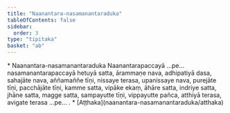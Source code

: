 ```yaml
---
title: "Naanantara-nasamanantaraduka"
tableOfContents: false
sidebar:
  order: 3
type: "tipitaka"
basket: "ab"
---
```



<DynamicBreadcrumb />

<Paragraph type="center">
* Naanantara-nasamanantaraduka
</Paragraph>

<Division number="498">

<Paragraph number="1715">
Naanantarapaccayā …pe…  nasamanantarapaccayā hetuyā satta, ārammaṇe nava, adhipatiyā dasa, sahajāte nava, aññamaññe tīṇi, nissaye terasa, upanissaye nava, purejāte tīṇi, pacchājāte tīṇi, kamme satta, vipāke ekaṃ, āhāre satta, indriye satta, jhāne satta, magge satta, sampayutte tīṇi, vippayutte pañca, atthiyā terasa, avigate terasa …pe… .

</Paragraph>
</Division>

<TableOfContents>
* [Aṭṭhaka](naanantara-nasamanantaraduka/atthaka)
</TableOfContents>